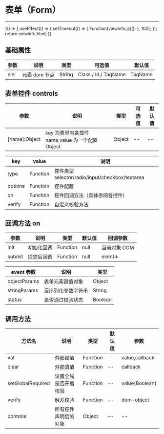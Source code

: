 
# 表单（Form）

---

<Meta title="复用组件/表单(Form)" />

<Canvas>
    <Story
        name="表单(Form)"
        height="150px"
        parameters={{
            docs: { source: { code: `${viewinfo.html}${viewinfo.js}` } },
        }}
    >
        {() => {
            useEffect(() => {
                setTimeout(() => {
                    Function(viewinfo.js)();
                }, 100);
            });
            return viewinfo.html;
        }}
    </Story>
</Canvas>

## 基础属性

| 参数 | 说明          | 类型   | 可选值               | 默认值  |
| ---- | ------------- | ------ | -------------------- | ------- |
| ele  | 元素 dom 节点 | String | Class / id / TagName | TagName |

## 表单控件 controls

| 参数          | 说明                                            | 类型   | 可选值 | 默认值 |
| ------------- | ----------------------------------------------- | ------ | ------ | ------ |
| [name]:Object | key 为表单内各控件 name,value 为一个配置 Object | Object | --     | --     |

| key     | value    | 说明                                            |
| ------- | -------- | ----------------------------------------------- |
| type    | Function | 控件类型 selector/radio/input/checkbox/textarea |
| options | Function | 控件配置                                        |
| on      | Function | 控件回调方法（具体参阅各控件）                  |
| verify  | Function | 自定义校验方法                                  |

## 回调方法 on

| 参数   | 说明       | 类型     | 默认值 | 回调参数     |
| ------ | ---------- | -------- | ------ | ------------ |
| init   | 初始化回调 | Function | null   | 当前对象 DOM |
| submit | 提交后回调 | Function | null   | event↓       |

| event 参数   | 说明               | 类型    |
| ------------ | ------------------ | ------- |
| objectParams | 表单元素键值对象   | Object  |
| stringParams | 反序列化参数字符串 | String  |
| status       | 是否通过校验状态   | Boolean |

## 调用方法

| 方法名            | 说明                 | 类型     | 默认值 | 参数           |
| ----------------- | -------------------- | -------- | ------ | -------------- |
| val               | 外部赋值             | Function | --     | value,callback |
| clear             | 外部清值             | Function | --     | callback       |
| setGlobalRequired | 设置全局是否开启校验 | Function | --     | value(Boolean) |
| verify            | 触发校验             | Function | --     | dom-object     |
| controls            | 所有控件声明后的对象             | Object | --     |--    |




